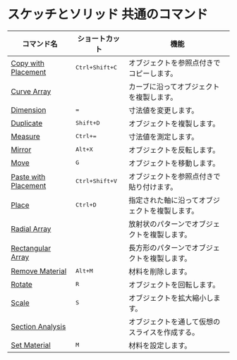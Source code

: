 # スケッチとソリッド 共通のコマンド

| コマンド名                                            | ショートカット              | 機能                                   |
| ----------------------------------------------------- | --------------------------- | -------------------------------------- |
| [Copy with Placement](/common/copy-with-placement)   | <kbd>Ctrl+Shift+C</kbd>     | オブジェクトを参照点付きでコピーします。           |
| [Curve Array](/common/curve-array)                   |                             | カーブに沿ってオブジェクトを複製します。           |
| [Dimension](/common/dimension)                       | <kbd>=</kbd>                | 寸法値を変更します。                               |
| [Duplicate](/common/duplicate)                       | <kbd>Shift+D</kbd>          | オブジェクトを複製します。                         |
| [Measure](/common/measure)                           | <kbd>Ctrl+=</kbd>           | 寸法値を測定します。                               |
| [Mirror](/common/mirror)                             | <kbd>Alt+X</kbd>            | オブジェクトを反転します。                         |
| [Move](/common/move)                                 | <kbd>G</kbd>                | オブジェクトを移動します。                         |
| [Paste with Placement](/common/paste-with-placement) | <kbd>Ctrl+Shift+V</kbd>     | オブジェクトを参照点付きで貼り付けます。           |
| [Place](/common/place)                               | <kbd>Ctrl+D</kbd>           | 指定された軸に沿ってオブジェクトを複製します。     |
| [Radial Array](/common/radial-array)                 |                             | 放射状のパターンでオブジェクトを複製します。       |
| [Rectangular Array](/common/rectangular-array)       |                             | 長方形のパターンでオブジェクトを複製します。       |
| [Remove Material](/common/remove-material)           | <kbd>Alt+M</kbd>            | 材料を削除します。                                 |
| [Rotate](/common/rotate)                             | <kbd>R</kbd>                | オブジェクトを回転します。                         |
| [Scale](/common/scale)                               | <kbd>S</kbd>                | オブジェクトを拡大縮小します。                     |
| [Section Analysis](/common/section-analysis)         |                             | オブジェクトを通して仮想のスライスを作成する。            | 
| [Set Material](/common/set-material)                 | <kbd>M</kbd>                | 材料を設定します。                                 |
